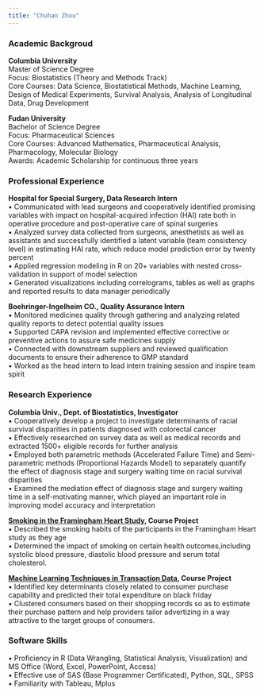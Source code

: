 ```yaml
---
title: "Chuhan Zhou"
---
```


### Academic Backgroud
**Columbia University**  
Master of Science Degree  
Focus: Biostatistics (Theory and Methods Track)  
Core Courses: Data Science, Biostatistical Methods, Machine Learning, Design of Medical Experiments, Survival Analysis, Analysis of Longitudinal Data, Drug Development

**Fudan University**  
Bachelor of Science Degree     
Focus: Pharmaceutical Sciences  
Core Courses: Advanced Mathematics, Pharmaceutical Analysis, Pharmacology, Molecular Biology   
Awards: Academic Scholarship for continuous three years 

### Professional Experience  
**Hospital for Special Surgery, Data Research Intern**     
 ▪ Communicated with lead surgeons and cooperatively identified promising variables with impact on hospital-acquired infection (HAI) rate both in operative procedure and post-operative care of spinal surgeries      
 ▪ Analyzed survey data collected from surgeons, anesthetists as well as assistants and successfully identified a latent variable (team consistency level) in estimating HAI rate, which reduce model prediction error by twenty percent  
 ▪ Applied regression modeling in R on 20+ variables with nested cross-validation in support of model selection         
 ▪ Generated visualizations including correlograms, tables as well as graphs and reported results to data manager periodically    

**Boehringer-Ingelheim CO., Quality Assurance Intern**     
 ▪ Monitored medicines quality through gathering and analyzing related quality reports to detect potential quality issues     
 ▪ Supported CAPA revision and implemented effective corrective or preventive actions to assure safe medicines supply    
 ▪ Connected with downstream suppliers and reviewed qualification documents to ensure their adherence to GMP standard    
 ▪ Worked as the head intern to lead intern training session and inspire team spirit

### Research Experience
**Columbia Univ., Dept. of Biostatistics, Investigator**     
▪ Cooperatively develop a project to investigate determinants of racial survival disparities in patients diagnosed with colorectal cancer      
▪ Effectively researched on survey data as well as medical records and extracted 1500+ eligible records for further analysis  
▪	Employed both parametric methods (Accelerated Failure Time) and Semi-parametric methods (Proportional Hazards Model) to separately quantify the effect of diagnosis stage and surgery waiting time on racial survival disparities  
▪	Examined the mediation effect of diagnosis stage and surgery waiting time in a self-motivating manner, which played an important role in improving model accuracy and interpretation  

**[Smoking in the Framingham Heart Study](https://github.com/mxgdxbz/Framingham-Heart-study), Course Project**  
▪	Described the smoking habits of the participants in the Framingham Heart study as they age   
▪	Determined the impact of smoking on certain health outcomes,including systolic blood pressure, diastolic blood pressure and serum total cholesterol.  

**[Machine Learning Techniques in Transaction Data](https://github.com/mxgdxbz/Transaction-Data), Course Project**    
▪ Identified key determinants closely related to consumer purchase capability and predicted their total expenditure on black friday   
▪ Clustered consumers based on their shopping records so as to estimate their purchase pattern and help providers tailor advertizing in a way attractive to the target groups of consumers.  

### Software Skills    
▪	Proficiency in R (Data Wrangling, Statistical Analysis, Visualization) and MS Office (Word, Excel, PowerPoint, Access)  
▪	Effective use of SAS (Base Programmer Certificated), Python, SQL, SPSS   
▪	Familiarity with Tableau, Mplus   
